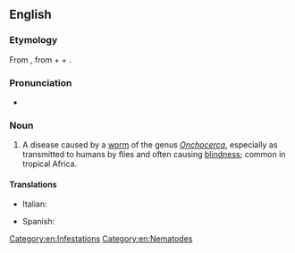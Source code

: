 ==English==

===Etymology===
From {{der|en|NL.|Onchocerca|pos=a genus of parasitic worms}}, from {{der|en|grc|ὄγκος||barb}} + {{m|grc|κέρκος||tail}} + {{affix|en|-iasis}}.

===Pronunciation===
* {{IPA|en|/ɒŋkəsɜːˈkaɪəsɪs/}}

===Noun===
{{en-noun|~|onchocerciases}}

# {{lb|en|pathology}} A disease caused by a [[worm]] of the genus ''[[Onchocerca]]'', especially as transmitted to humans by flies and often causing [[blindness]]; common in tropical Africa.
#: {{syn|en|river blindness|Robles' disease}}

====Translations====
{{trans-top}}
* Italian: {{t+|it|oncocercosi}}
{{trans-mid}}
* Spanish: {{t|es|oncocercosis|f}}
{{trans-bottom}}

[[Category:en:Infestations]]
[[Category:en:Nematodes]]